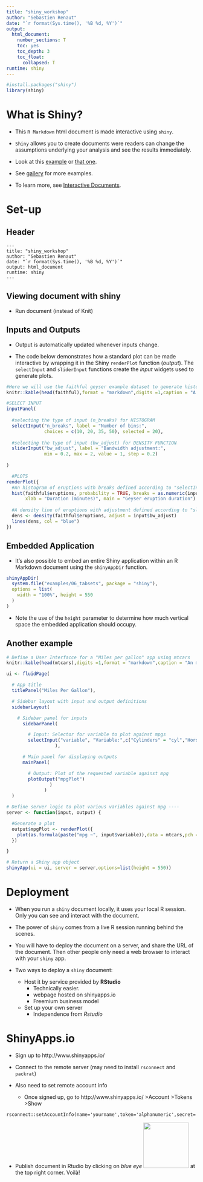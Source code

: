 ```yaml
---
title: "shiny_workshop"
author: "Sebastien Renaut"
date: "`r format(Sys.time(), '%B %d, %Y')`"
output: 
  html_document:
    number_sections: T
    toc: yes
    toc_depth: 3
    toc_float:
      collapsed: T
runtime: shiny
---
```


```r
#install.packages("shiny")
library(shiny)
```

# What is Shiny?
* This `R Markdown` html document is made interactive using `shiny`. 

* `Shiny` allows you to create documents were readers can change the assumptions underlying your analysis and see the results immediately. 

* Look at this [example](https://gallery.shinyapps.io/087-crandash/) or [that one ](https://gallery.shinyapps.io/lake_erie_fisheries_stock_assessment_app/).

* See [gallery](https://shiny.rstudio.com/gallery/) for more examples.  

* To learn more, see [Interactive Documents](http://rmarkdown.rstudio.com/authoring_shiny.html).

# Set-up

## Header
```header
---  
title: "shiny_workshop"  
author: "Sebastien Renaut"  
date: "`r format(Sys.time(), '%B %d, %Y')`"  
output: html_document  
runtime: shiny  
---
```

## Viewing document with shiny  
* Run document (instead of Knit)

## Inputs and Outputs
* Output is automatically updated whenever inputs change.   

* The code below demonstrates how a standard plot can be made interactive by wrapping it in the Shiny `renderPlot` function (*output*). The `selectInput` and `sliderInput` functions create the *input* widgets used to generate plots.  


```r
#Here we will use the faithful geyser example dataset to generate histogram and a density function.
knitr::kable(head(faithful),format = "markdown",digits =1,caption = "A motorcars table", align = "c") 

#SELECT INPUT
inputPanel(
  
  #selecting the type of input (n_breaks) for HISTOGRAM
  selectInput("n_breaks", label = "Number of bins:",
              choices = c(10, 20, 35, 50), selected = 20),
  
  #selecting the type of input (bw_adjust) for DENSITY FUNCTION
  sliderInput("bw_adjust", label = "Bandwidth adjustment:",
              min = 0.2, max = 2, value = 1, step = 0.2)
  
)

  #PLOTS
renderPlot({
  #An histogram of eruptions with breaks defined according to "selectInput"
  hist(faithful$eruptions, probability = TRUE, breaks = as.numeric(input$n_breaks),
       xlab = "Duration (minutes)", main = "Geyser eruption duration")
  
  #A density line of eruptions with adjustment defined according to "sliderInput"
  dens <- density(faithful$eruptions, adjust = input$bw_adjust)
  lines(dens, col = "blue")
})
```

## Embedded Application
* It's also possible to embed an entire Shiny application within an R Markdown document using the `shinyAppDir` function.  

```r
shinyAppDir(
  system.file("examples/06_tabsets", package = "shiny"),
  options = list(
    width = "100%", height = 550
  )
)
```

* Note the use of the `height` parameter to determine how much vertical space the embedded application should occupy.  

## Another example
```r
# Define a User Interfacce for a "Miles per gallon" app using mtcars
knitr::kable(head(mtcars),digits =1,format = "markdown",caption = "An motorcars table", align = "c")

ui <- fluidPage(

  # App title
  titlePanel("Miles Per Gallon"),

  # Sidebar layout with input and output definitions
  sidebarLayout(

    # Sidebar panel for inputs
      sidebarPanel(

        # Input: Selector for variable to plot against mpgs
        selectInput("variable", "Variable:",c("Cylinders" = "cyl","Horse power" = "hp","Gears" = "gear"))
                  ),

      # Main panel for displaying outputs
      mainPanel(

        # Output: Plot of the requested variable against mpg
        plotOutput("mpgPlot")
                )
              )
  )

# Define server logic to plot various variables against mpg ----
server <- function(input, output) {

  #Generate a plot
  output$mpgPlot <- renderPlot({
    plot(as.formula(paste("mpg ~", input$variable)),data = mtcars,pch = 19,col = "darkred",main = paste("mpg ~", input$variable))
  })

}

# Return a Shiny app object
shinyApp(ui = ui, server = server,options=list(height = 550))
```  

# Deployment
* When you run a `shiny` document locally, it uses your local R session. Only you can see and interact with the document.   

* The power of `shiny` comes from a live R session running behind the scenes.

* You will have to deploy the document on a server, and share the URL of the document. Then other people only need a web browser to interact with your `shiny` app.

* Two ways to deploy a `shiny` document: 
  + Host it by service provided by **RStudio**
    + Technically easier.
    + webpage hosted on shinyapps.io
    + Freemium business model
  + Set up your own server
    +  Independence from *Rstudio*

# ShinyApps.io
* Sign up to http://www.shinyapps.io/ 

* Connect to the remote server (may need to install `rsconnect` and `packrat`)

* Also need to set remote account info
  + Once signed up, go to http://www.shinyapps.io/ >Account >Tokens >Show   

```rsconnect 
rsconnect::setAccountInfo(name='yourname',token='alphanumeric',secret='ASCII') 
```

* Publish document in Rtudio by clicking on *blue eye* ![](rsconnect/documents/blue_eye.png){width=120px} at the top right corner. Voilà!  



